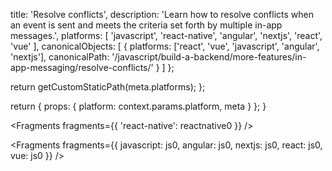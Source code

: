 
  title: 'Resolve conflicts',
  description:
    'Learn how to resolve conflicts when an event is sent and meets the criteria set forth by multiple in-app messages.',
  platforms: [
    'javascript',
    'react-native',
    'angular',
    'nextjs',
    'react',
    'vue'
  ],
  canonicalObjects: [
    {
      platforms: ['react', 'vue', 'javascript', 'angular', 'nextjs'],
      canonicalPath:
        '/javascript/build-a-backend/more-features/in-app-messaging/resolve-conflicts/'
    }
  ]
};

  return getCustomStaticPath(meta.platforms);
};

  return {
    props: {
      platform: context.params.platform,
      meta
    }
  };
}


<Fragments fragments={{ 'react-native': reactnative0 }} />


<Fragments
  fragments={{
    javascript: js0,
    angular: js0,
    nextjs: js0,
    react: js0,
    vue: js0
  }}
/>
